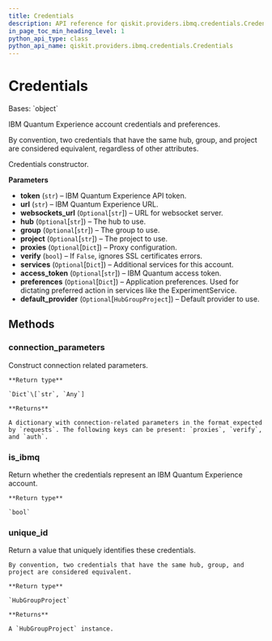 ```yaml
---
title: Credentials
description: API reference for qiskit.providers.ibmq.credentials.Credentials
in_page_toc_min_heading_level: 1
python_api_type: class
python_api_name: qiskit.providers.ibmq.credentials.Credentials
---
```


# Credentials

<Class id="qiskit.providers.ibmq.credentials.Credentials" github="https://github.com/qiskit/qiskit-ibmq-provider/tree/stable/0.16/qiskit/providers/ibmq/credentials/credentials.py" signature="Credentials(token, url, websockets_url=None, hub=None, group=None, project=None, proxies=None, verify=True, services=None, access_token=None, preferences=None, default_provider=None)">
  Bases: `object`

  IBM Quantum Experience account credentials and preferences.

  <Admonition title="Note" type="note">
    By convention, two credentials that have the same hub, group, and project are considered equivalent, regardless of other attributes.
  </Admonition>

  Credentials constructor.

  **Parameters**

  *   **token** (`str`) – IBM Quantum Experience API token.
  *   **url** (`str`) – IBM Quantum Experience URL.
  *   **websockets\_url** (`Optional`\[`str`]) – URL for websocket server.
  *   **hub** (`Optional`\[`str`]) – The hub to use.
  *   **group** (`Optional`\[`str`]) – The group to use.
  *   **project** (`Optional`\[`str`]) – The project to use.
  *   **proxies** (`Optional`\[`Dict`]) – Proxy configuration.
  *   **verify** (`bool`) – If `False`, ignores SSL certificates errors.
  *   **services** (`Optional`\[`Dict`]) – Additional services for this account.
  *   **access\_token** (`Optional`\[`str`]) – IBM Quantum access token.
  *   **preferences** (`Optional`\[`Dict`]) – Application preferences. Used for dictating preferred action in services like the ExperimentService.
  *   **default\_provider** (`Optional`\[`HubGroupProject`]) – Default provider to use.

  ## Methods

  ### connection\_parameters

  <Function id="qiskit.providers.ibmq.credentials.Credentials.connection_parameters" signature="Credentials.connection_parameters()">
    Construct connection related parameters.

    **Return type**

    `Dict`\[`str`, `Any`]

    **Returns**

    A dictionary with connection-related parameters in the format expected by `requests`. The following keys can be present: `proxies`, `verify`, and `auth`.
  </Function>

  ### is\_ibmq

  <Function id="qiskit.providers.ibmq.credentials.Credentials.is_ibmq" signature="Credentials.is_ibmq()">
    Return whether the credentials represent an IBM Quantum Experience account.

    **Return type**

    `bool`
  </Function>

  ### unique\_id

  <Function id="qiskit.providers.ibmq.credentials.Credentials.unique_id" signature="Credentials.unique_id()">
    Return a value that uniquely identifies these credentials.

    By convention, two credentials that have the same hub, group, and project are considered equivalent.

    **Return type**

    `HubGroupProject`

    **Returns**

    A `HubGroupProject` instance.
  </Function>
</Class>

